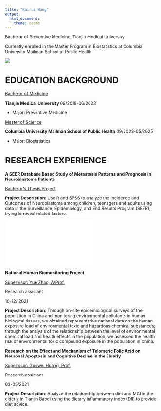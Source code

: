 ```yaml
---
title: "Kairui Wang"
output: 
  html_document:
    theme: cosmo
---
```


Bachelor of Preventive Medicine, Tianjin Medical University

Currently enrolled in the Master Program in Biostatistics at Columbia University Mailman School of Public Health

![](毕业照片.jpg)

# EDUCATION BACKGROUND

<u>Bachelor of Medicine</u>   

**Tianjin Medical University **  09/2018-06/2023

* Major: Preventive Medicine

<u>Master of Science</u>   

**Columbia University Mailman School of Public Health**  09/2023-05/2025

* Major: Biostatistics

# RESEARCH EXPERIENCE

**A SEER Database Based Study of Metastasis Patterns and Prognosis in Neuroblastoma Patients**

<u>Bachelor’s Thesis Project</u>

**Project Description**: Use R and SPSS to analyze the Incidence and Outcomes of Neuroblastoma
among children, teenagers and adults using data in the Surveillance, Epidemiology, and End Results Program (SEER), trying to reveal related factors.

![](基于SEER数据库对神经母细胞瘤患者的转移模式和预后的研究.pdf)

**National Human Biomonitoring Project**

<u>Supervisor: Yue Zhao, A/Prof.</u>

Research assistant

10-12/ 2021

**Project Description**: Through on-site epidemiological surveys of the population in China and monitoring environmental pollutants in human biological tissues, we obtained representative national data on the human exposure load of environmental toxic and hazardous chemical substances; through the analysis of the relationship between the level of environmental chemical load and health effects in the population, we assessed the health risk of environmental toxic compound exposure in the population in China.

**Research on the Effect and Mechanism of Telomeric Folic Acid on Neuronal Apoptosis and Cognitive Decline in the Elderly**

<u>Supervisor: Guowei Huang, Prof.</u>

Research assistant

03-05/2021

**Project Description**: Analyze the relationship between diet and MCI in the elderly in Tianjin Baodi using the dietary inflammatory index (DII) to provide diet advice.

